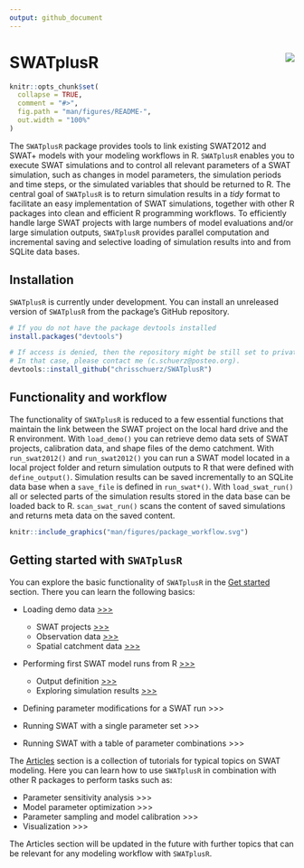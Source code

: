 ```yaml
---
output: github_document
---
```


# SWATplusR <img src="man/figures/swatr_hex.svg" align="right" />

```r
knitr::opts_chunk$set(
  collapse = TRUE,
  comment = "#>",
  fig.path = "man/figures/README-",
  out.width = "100%"
)
```

The `SWATplusR` package provides tools to link existing SWAT2012 and SWAT+ models with your modeling workflows in R. `SWATplusR` enables you to execute SWAT simulations and to control all relevant parameters of a SWAT simulation, such as changes in model parameters, the simulation periods and time steps, or the simulated variables that should be returned to R. The central goal of `SWATplusR` is to return simulation results in a *tidy* format to facilitate an easy implementation of SWAT simulations, together with other R packages into clean and efficient R programming workflows. To efficiently handle large SWAT projects with large numbers of model evaluations and/or large simulation outputs, `SWATplusR` provides parallel computation and incremental saving and selective loading of simulation results into and from SQLite data bases.

## Installation

`SWATplusR` is currently under development. You can install an unreleased version of `SWATplusR` from the package's GitHub repository.

``` r
# If you do not have the package devtools installed
install.packages("devtools")

# If access is denied, then the repository might be still set to private
# In that case, please contact me (c.schuerz@posteo.org).
devtools::install_github("chrisschuerz/SWATplusR")
```


<!---You can install the released version of SWATplusR from [CRAN](https://CRAN.R-project.org) with:

``` r
install.packages("SWATplusR")
```
--->



## Functionality and workflow

The functionality of `SWATplusR` is reduced to a few essential functions that maintain the link between the SWAT project on the local hard drive and the R environment. With `load_demo()` you can retrieve demo data sets of SWAT projects, calibration data, and shape files of the demo catchment. With `run_swat2012()` and `run_swat2012()` you can run a SWAT model located in a local project folder and return simulation outputs to R that were defined with `define_output()`. Simulation results can be saved incrementally to an SQLite data base when a `save_file` is defined in `run_swat*()`. With `load_swat_run()` all or selected parts of the simulation results stored in the data base can be loaded back to R. `scan_swat_run()` scans the content of saved simulations and returns meta data on the saved content.



```r
knitr::include_graphics("man/figures/package_workflow.svg")
```


## Getting started with `SWATplusR`

You can explore the basic functionality of `SWATplusR` in the [Get started](https://chrisschuerz.github.io/SWATplusR/articles/SWATplusR.html#loading-demos) section. There you can learn the following basics:

- Loading demo data [>>>](https://chrisschuerz.github.io/SWATplusR/articles/SWATplusR.html#figures)
    * SWAT projects [>>>](https://chrisschuerz.github.io/SWATplusR/articles/SWATplusR.htmll#swat-projects)
    * Observation data [>>>](https://chrisschuerz.github.io/SWATplusR/articles/SWATplusR.html#observation-data)
    * Spatial catchment data [>>>](https://chrisschuerz.github.io/SWATplusR/articles/SWATplusR.html#spatial-data)



- Performing first SWAT model runs from R [>>>](https://chrisschuerz.github.io/SWATplusR/articles/SWATplusR.html#first-swat-model-runs)
    * Output definition [>>>](https://chrisschuerz.github.io/SWATplusR/articles/SWATplusR.html#spatial-data)
    * Exploring simulation results [>>>](https://chrisschuerz.github.io/SWATplusR/articles/SWATplusR.html#spatial-data)


- Defining parameter modifications for a SWAT run >>>


- Running SWAT with a single parameter set >>>


- Running SWAT with a table of parameter combinations >>>

The [Articles](https://chrisschuerz.github.io/SWATplusR/articles/) section is a collection of tutorials for typical topics on SWAT modeling. Here you can learn how to use `SWATplusR` in combination with other R packages to perform tasks such as:

- Parameter sensitivity analysis >>>
- Model parameter optimization >>>
- Parameter sampling and model calibration >>>
- Visualization >>>

The Articles section will be updated in the future with further topics that can be relevant for any modeling workflow with `SWATplusR`.
